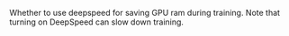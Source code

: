 Whether to use deepspeed for saving GPU ram during training. Note that turning on DeepSpeed can slow down training.